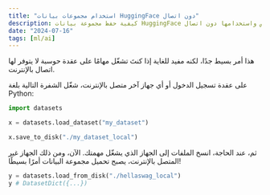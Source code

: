 ```yaml
---
title: "استخدام مجموعات بيانات HuggingFace دون اتصال"
description: كيفية حفظ مجموعة بيانات HuggingFace على القرص واستخدامها دون اتصال
date: "2024-07-16"
tags: [ml/ai]
---
```


هذا أمر بسيط جدًا، لكنه مفيد للغاية إذا كنتَ تشغّل مهامًا على عقدة حوسبة لا يتوفر لها اتصال بالإنترنت.

على عقدة تسجيل الدخول أو أي جهاز آخر متصل بالإنترنت، شغّل الشفرة التالية بلغة Python:

```python
import datasets

x = datasets.load_dataset("my_dataset")

x.save_to_disk("./my_dataset_local")
```

ثم، عند الحاجة، انسخ الملفات إلى الجهاز الذي يشغّل مهمتك. الآن، ومن ذلك الجهاز غير المتصل بالإنترنت، يصبح تحميل مجموعة البيانات أمرًا بسيطًا!

```python
y = datasets.load_from_disk("./hellaswag_local")
y # DatasetDict({...})
```
